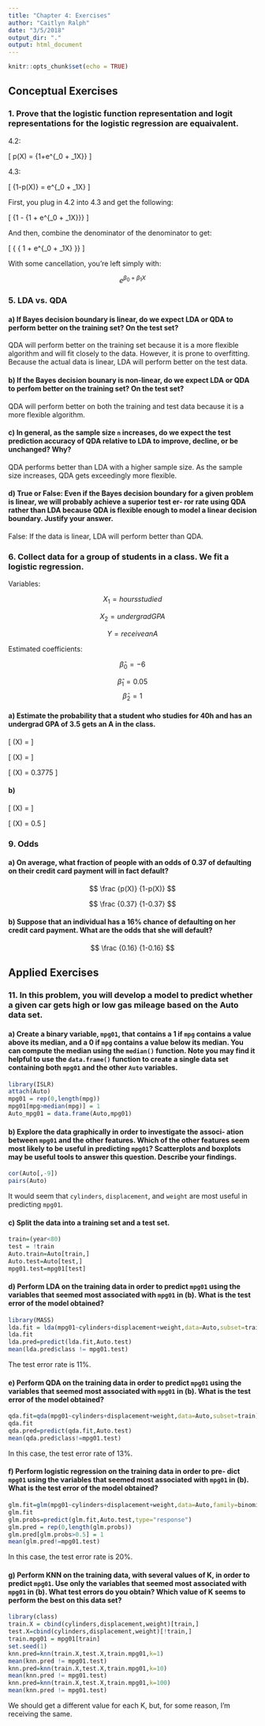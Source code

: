 ```yaml
---
title: "Chapter 4: Exercises"
author: "Caitlyn Ralph"
date: "3/5/2018"
output_dir: "."
output: html_document
---
```


```r
knitr::opts_chunk$set(echo = TRUE)
```

## Conceptual Exercises

### 1. Prove that the logistic function representation and logit representations for the logistic regression are equaivalent.

4.2:

\[
p(X) = \frac {e^{\beta_0 + \beta_1X}} {1+e^{\beta_0 + \beta_1X}}
\]

4.3:

\[
\frac {p(X)} {1-p(X)} = e^{\beta_0 + \beta_1X}
\]

First, you plug in 4.2 into 4.3 and get the following: 

\[ 
\frac {\frac {e^{\beta_0 + \beta_1X}} {1 + e^{\beta_0 + \beta_1X}}} {1 - \frac {e^{\beta_0 + \beta_1X}} {1 + e^{\beta_0 + \beta_1X}}}
\]

And then, combine the denominator of the denominator to get:

\[
\frac {\frac {e^{\beta_0 + \beta_1X}} {1 + e^{\beta_0 + \beta_1X}}} {\frac {1} { 1 + e^{\beta_0 + \beta_1X} }}
\]

With some cancellation, you're left simply with:

$$ {e^{\beta_0 + \beta_1X}} $$

### 5. LDA vs. QDA

#### a) If Bayes decision boundary is linear, do we expect LDA or QDA to perform better on the training set? On the test set?

QDA will perform better on the training set because it is a more flexible algorithm and will fit closely to the data. However, it is prone to overfitting. Because the actual data is linear, LDA will perform better on the test data.

#### b) If the Bayes decision bounary is non-linear, do we expect LDA or QDA to perfom better on the training set? On the test set?

QDA will perform better on both the training and test data because it is a more flexible algorithm.

#### c) In general, as the sample size `n` increases, do we expect the test prediction accuracy of QDA relative to LDA to improve, decline, or be unchanged? Why?

QDA performs better than LDA with a higher sample size. As the sample size increases, QDA gets exceedingly more flexible.

#### d)  True or False: Even if the Bayes decision boundary for a given problem is linear, we will probably achieve a superior test er- ror rate using QDA rather than LDA because QDA is flexible enough to model a linear decision boundary. Justify your answer.

False: If the data is linear, LDA will perform better than QDA.

### 6. Collect data for a group of students in a class. We fit a logistic regression.

Variables:

$$ X_1 = hours studied $$

$$ X_2 = undergrad GPA $$

$$ Y = receive an A $$

Estimated coefficients: 

$$ \hat{\beta}_0 = -6 $$

$$ \hat{\beta}_1 = 0.05 $$
$$ \hat{\beta}_2 = 1 $$

#### a) Estimate the probability that a student who studies for 40h and has an undergrad GPA of 3.5 gets an A in the class.

\[
\hat{p} (X) = \frac{e^{\hat{\beta} _0 + \hat{\beta} _1X + \hat{\beta} _2X}}{1+e^{\hat{\beta} _0 + \hat{\beta} _1X + \hat{\beta} _2X}}
\]

\[
\hat{p} (X) = \frac{e^{-6 + 0.05 * 40 + 1 * 3.5}}{1+e^{-6 + 0.05 * 40 + 1 * 1}}
\]

\[
\hat{p} (X) = 0.3775
\]

#### b) 

\[
\hat{p} (X) = \frac{e^{-6 + 0.05 * 50 + 1 * 3.5}}{1+e^{-6 + 0.05 * 50 + 1 * 1}}
\]

\[
\hat{p} (X) = 0.5
\]

### 9. Odds

#### a) On average, what fraction of people with an odds of 0.37 of defaulting on their credit card payment will in fact default?

$$ \frac {p(X)} {1-p(X)} $$ 

$$ \frac {0.37} {1-0.37} $$ 

#### b) Suppose that an individual has a 16% chance of defaulting on her credit card payment. What are the odds that she will default?

$$ \frac {0.16} {1-0.16} $$ 

## Applied Exercises

### 11. In this problem, you will develop a model to predict whether a given car gets high or low gas mileage based on the Auto data set.

#### a) Create a binary variable, `mpg01`, that contains a 1 if `mpg` contains a value above its median, and a 0 if `mpg` contains a value below its median. You can compute the median using the `median()` function. Note you may find it helpful to use the `data.frame()` function to create a single data set containing both `mpg01` and the other `Auto` variables.

```r
library(ISLR)
attach(Auto)
mpg01 = rep(0,length(mpg))
mpg01[mpg>median(mpg)] = 1
Auto_mpg01 = data.frame(Auto,mpg01)
```

#### b) Explore the data graphically in order to investigate the associ- ation between `mpg01` and the other features. Which of the other features seem most likely to be useful in predicting `mpg01`? Scatterplots and boxplots may be useful tools to answer this question. Describe your findings.

```r
cor(Auto[,-9])
pairs(Auto)
```

It would seem that `cylinders`, `displacement`, and `weight` are most useful in predicting `mpg01`.

#### c) Split the data into a training set and a test set.

```r
train=(year<80)
test = !train
Auto.train=Auto[train,]
Auto.test=Auto[test,]
mpg01.test=mpg01[test]
```

#### d) Perform LDA on the training data in order to predict `mpg01` using the variables that seemed most associated with `mpg01` in (b). What is the test error of the model obtained?

```r
library(MASS)
lda.fit = lda(mpg01~cylinders+displacement+weight,data=Auto,subset=train)
lda.fit
lda.pred=predict(lda.fit,Auto.test)
mean(lda.pred$class != mpg01.test)
```

The test error rate is 11%.

#### e) Perform QDA on the training data in order to predict `mpg01` using the variables that seemed most associated with `mpg01` in (b). What is the test error of the model obtained?

```r
qda.fit=qda(mpg01~cylinders+displacement+weight,data=Auto,subset=train)
qda.fit
qda.pred=predict(qda.fit,Auto.test)
mean(qda.pred$class!=mpg01.test)
```
In this case, the test error rate of 13%.

#### f) Perform logistic regression on the training data in order to pre- dict `mpg01` using the variables that seemed most associated with `mpg01` in (b). What is the test error of the model obtained? 

```r
glm.fit=glm(mpg01~cylinders+displacement+weight,data=Auto,family=binomial,subset=train)
glm.fit
glm.probs=predict(glm.fit,Auto.test,type="response")
glm.pred = rep(0,length(glm.probs))
glm.pred[glm.probs>0.5] = 1
mean(glm.pred!=mpg01.test)
```
In this case, the test error rate is 20%.

#### g) Perform KNN on the training data, with several values of K, in order to predict `mpg01`. Use only the variables that seemed most associated with `mpg01` in (b). What test errors do you obtain? Which value of K seems to perform the best on this data set?

```r
library(class)
train.X = cbind(cylinders,displacement,weight)[train,]
test.X=cbind(cylinders,displacement,weight)[!train,]
train.mpg01 = mpg01[train]
set.seed(1)
knn.pred=knn(train.X,test.X,train.mpg01,k=1)
mean(knn.pred != mpg01.test)
knn.pred=knn(train.X,test.X,train.mpg01,k=10)
mean(knn.pred != mpg01.test)
knn.pred=knn(train.X,test.X,train.mpg01,k=100)
mean(knn.pred != mpg01.test)
```

We should get a different value for each K, but, for some reason, I'm receiving the same.